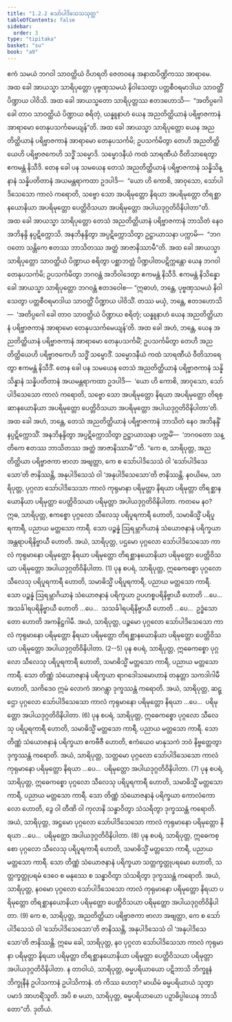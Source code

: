 ```yaml
---
title: "1.2.2 သော်ပါဒိသေသသုတ္တ"
tableOfContents: false
sidebar:
  order: 3
type: "tipitaka"
basket: "su"
book: "a9"
---
```



<DynamicBreadcrumb />

<Division number="12" book="a9">

<Paragraph number="102" book="a9">
ဧကံ သမယံ ဘဂဝါ သာဝတ္ထိယံ ဝိဟရတိ ဇေတဝနေ အနာထပိဏ္ဍိကဿ အာရာမေ. အထ ခေါ အာယသ္မာ သာရိပုတ္တော ပုဗ္ဗဏှသမယံ နိဝါသေတွာ ပတ္တစီဝရမာဒါယ သာဝတ္ထိံ ပိဏ္ဍာယ ပါဝိသိ. အထ ခေါ အာယသ္မတော သာရိပုတ္တဿ ဧတဒဟောသိ—  “အတိပ္ပဂေါ ခေါ တာဝ သာဝတ္ထိယံ ပိဏ္ဍာယ စရိတုံ, ယန္နူနာဟံ ယေန အညတိတ္ထိယာနံ ပရိဗ္ဗာဇကာနံ အာရာမော တေနုပသင်္ကမေယျန်”တိ. အထ ခေါ အာယသ္မာ သာရိပုတ္တော ယေန အညတိတ္ထိယာနံ ပရိဗ္ဗာဇကာနံ အာရာမော တေနုပသင်္ကမိ; ဥပသင်္ကမိတွာ တေဟိ အညတိတ္ထိယေဟိ ပရိဗ္ဗာဇကေဟိ သဒ္ဓိံ သမ္မောဒိ. သမ္မောဒနီယံ ကထံ သာရဏီယံ ဝီတိသာရေတွာ ဧကမန္တံ နိသီဒိ.
</Paragraph>

<Paragraph number="103" book="a9">
တေန ခေါ ပန သမယေန တေသံ အညတိတ္ထိယာနံ ပရိဗ္ဗာဇကာနံ သန္နိသိန္နာနံ သန္နိပတိတာနံ အယမန္တရာကထာ ဥဒပါဒိ—  “ယော ဟိ ကောစိ, အာဝုသော, သော်ပါဒိသေသော ကာလံ ကရောတိ, သဗ္ဗော သော အပရိမုတ္တော နိရယာ အပရိမုတ္တော တိရစ္ဆာနယောနိယာ အပရိမုတ္တော ပေတ္တိဝိသယာ အပရိမုတ္တော အပါယဒုဂ္ဂတိဝိနိပါတာ”တိ. အထ ခေါ အာယသ္မာ သာရိပုတ္တော တေသံ အညတိတ္ထိယာနံ ပရိဗ္ဗာဇကာနံ ဘာသိတံ နေဝ အဘိနန္ဒိ နပ္ပဋိက္ကောသိ. အနဘိနန္ဒိတွာ အပ္ပဋိက္ကောသိတွာ ဥဋ္ဌာယာသနာ ပက္ကာမိ—  “ဘဂဝတော သန္တိကေ ဧတဿ ဘာသိတဿ အတ္ထံ အာဇာနိဿာမီ”တိ. အထ ခေါ အာယသ္မာ သာရိပုတ္တော သာဝတ္ထိယံ ပိဏ္ဍာယ စရိတွာ ပစ္ဆာဘတ္တံ ပိဏ္ဍပါတပဋိက္ကန္တော ယေန ဘဂဝါ တေနုပသင်္ကမိ; ဥပသင်္ကမိတွာ ဘဂဝန္တံ အဘိဝါဒေတွာ ဧကမန္တံ နိသီဒိ. ဧကမန္တံ နိသိန္နော ခေါ အာယသ္မာ သာရိပုတ္တော ဘဂဝန္တံ ဧတဒဝေါစ—
</Paragraph>

<Paragraph number="104" book="a9">
“ဣဓာဟံ, ဘန္တေ, ပုဗ္ဗဏှသမယံ နိဝါသေတွာ ပတ္တစီဝရမာဒါယ သာဝတ္ထိံ ပိဏ္ဍာယ ပါဝိသိံ. တဿ မယှံ, ဘန္တေ, ဧတဒဟောသိ—  ‘အတိပ္ပဂေါ ခေါ တာဝ သာဝတ္ထိယံ ပိဏ္ဍာယ စရိတုံ; ယန္နူနာဟံ ယေန အညတိတ္ထိယာနံ ပရိဗ္ဗာဇကာနံ အာရာမော တေနုပသင်္ကမေယျန်’တိ. အထ ခေါ အဟံ, ဘန္တေ, ယေန အညတိတ္ထိယာနံ ပရိဗ္ဗာဇကာနံ အာရာမော တေနုပသင်္ကမိံ; ဥပသင်္ကမိတွာ တေဟိ အညတိတ္ထိယေဟိ ပရိဗ္ဗာဇကေဟိ သဒ္ဓိံ သမ္မောဒိံ. သမ္မောဒနီယံ ကထံ သာရဏီယံ ဝီတိသာရေတွာ ဧကမန္တံ နိသီဒိံ. တေန ခေါ ပန သမယေန တေသံ အညတိတ္ထိယာနံ ပရိဗ္ဗာဇကာနံ သန္နိသိန္နာနံ သန္နိပတိတာနံ အယမန္တရာကထာ ဥဒပါဒိ—  ‘ယော ဟိ ကောစိ, အာဝုသော, သော်ပါဒိသေသော ကာလံ ကရောတိ, သဗ္ဗော သော အပရိမုတ္တော နိရယာ အပရိမုတ္တော တိရစ္ဆာနယောနိယာ အပရိမုတ္တော ပေတ္တိဝိသယာ အပရိမုတ္တော အပါယဒုဂ္ဂတိဝိနိပါတာ’တိ. အထ ခေါ အဟံ, ဘန္တေ, တေသံ အညတိတ္ထိယာနံ ပရိဗ္ဗာဇကာနံ ဘာသိတံ နေဝ အဘိနန္ဒိံ နပ္ပဋိက္ကောသိံ. အနဘိနန္ဒိတွာ အပ္ပဋိက္ကောသိတွာ ဥဋ္ဌာယာသနာ ပက္ကမိံ—  ‘ဘဂဝတော သန္တိကေ ဧတဿ ဘာသိတဿ အတ္ထံ အာဇာနိဿာမီ’”တိ.
</Paragraph>

<Paragraph number="105" book="a9">
“ကေ စ, သာရိပုတ္တ, အညတိတ္ထိယာ ပရိဗ္ဗာဇကာ ဗာလာ အဗျတ္တာ, ကေ စ သော်ပါဒိသေသံ ဝါ ‘သော်ပါဒိသေသော’တိ ဇာနိဿန္တိ, အနုပါဒိသေသံ ဝါ ‘အနုပါဒိသေသော’တိ ဇာနိဿန္တိ.
</Paragraph>

<Paragraph number="106" book="a9">
နဝယိမေ, သာရိပုတ္တ, ပုဂ္ဂလာ သော်ပါဒိသေသာ ကာလံ ကုရုမာနာ ပရိမုတ္တာ နိရယာ ပရိမုတ္တာ တိရစ္ဆာနယောနိယာ ပရိမုတ္တာ ပေတ္တိဝိသယာ ပရိမုတ္တာ အပါယဒုဂ္ဂတိဝိနိပါတာ. ကတမေ နဝ? ဣဓ, သာရိပုတ္တ, ဧကစ္စော ပုဂ္ဂလော သီလေသု ပရိပူရကာရီ ဟောတိ, သမာဓိသ္မိံ ပရိပူရကာရီ, ပညာယ မတ္တသော ကာရီ. သော ပဉ္စန္နံ ဩရမ္ဘာဂိယာနံ သံယောဇနာနံ ပရိက္ခယာ အန္တရာပရိနိဗ္ဗာယီ ဟောတိ. အယံ, သာရိပုတ္တ, ပဌမော ပုဂ္ဂလော သော်ပါဒိသေသော ကာလံ ကုရုမာနော ပရိမုတ္တော နိရယာ ပရိမုတ္တော တိရစ္ဆာနယောနိယာ ပရိမုတ္တော ပေတ္တိဝိသယာ ပရိမုတ္တော အပါယဒုဂ္ဂတိဝိနိပါတာ. (1)
</Paragraph>

<Paragraph number="107" book="a9">
ပုန စပရံ, သာရိပုတ္တ, ဣဓေကစ္စော ပုဂ္ဂလော သီလေသု ပရိပူရကာရီ ဟောတိ, သမာဓိသ္မိံ ပရိပူရကာရီ, ပညာယ မတ္တသော ကာရီ. သော ပဉ္စန္နံ ဩရမ္ဘာဂိယာနံ သံယောဇနာနံ ပရိက္ခယာ ဥပဟစ္စပရိနိဗ္ဗာယီ ဟောတိ …ပေ…  အသင်္ခါရပရိနိဗ္ဗာယီ ဟောတိ …ပေ…  သသင်္ခါရပရိနိဗ္ဗာယီ ဟောတိ …ပေ…  ဥဒ္ဓံသောတော ဟောတိ အကနိဋ္ဌဂါမီ. အယံ, သာရိပုတ္တ, ပဉ္စမော ပုဂ္ဂလော သော်ပါဒိသေသော ကာလံ ကုရုမာနော ပရိမုတ္တော နိရယာ ပရိမုတ္တော တိရစ္ဆာနယောနိယာ ပရိမုတ္တော ပေတ္တိဝိသယာ ပရိမုတ္တော အပါယဒုဂ္ဂတိဝိနိပါတာ. (2--5)
</Paragraph>

<Paragraph number="108" book="a9">
ပုန စပရံ, သာရိပုတ္တ, ဣဓေကစ္စော ပုဂ္ဂလော သီလေသု ပရိပူရကာရီ ဟောတိ, သမာဓိသ္မိံ မတ္တသော ကာရီ, ပညာယ မတ္တသော ကာရီ. သော တိဏ္ဏံ သံယောဇနာနံ ပရိက္ခယာ ရာဂဒေါသမောဟာနံ တနုတ္တာ သကဒါဂါမီ ဟောတိ, သကိဒေဝ ဣမံ လောကံ အာဂန္တွာ ဒုက္ခဿန္တံ ကရောတိ. အယံ, သာရိပုတ္တ, ဆဋ္ဌော ပုဂ္ဂလော သော်ပါဒိသေသော ကာလံ ကုရုမာနော ပရိမုတ္တော နိရယာ …ပေ…  ပရိမုတ္တော အပါယဒုဂ္ဂတိဝိနိပါတာ. (6)
</Paragraph>

<Paragraph number="109" book="a9">
ပုန စပရံ, သာရိပုတ္တ, ဣဓေကစ္စော ပုဂ္ဂလော သီလေသု ပရိပူရကာရီ ဟောတိ, သမာဓိသ္မိံ မတ္တသော ကာရီ, ပညာယ မတ္တသော ကာရီ. သော တိဏ္ဏံ သံယောဇနာနံ ပရိက္ခယာ ဧကဗီဇီ ဟောတိ, ဧကံယေဝ မာနုသကံ ဘဝံ နိဗ္ဗတ္တေတွာ ဒုက္ခဿန္တံ ကရောတိ. အယံ, သာရိပုတ္တ, သတ္တမော ပုဂ္ဂလော သော်ပါဒိသေသော ကာလံ ကုရုမာနော ပရိမုတ္တော နိရယာ …ပေ…  ပရိမုတ္တော အပါယဒုဂ္ဂတိဝိနိပါတာ. (7)
</Paragraph>

<Paragraph number="110" book="a9">
ပုန စပရံ, သာရိပုတ္တ, ဣဓေကစ္စော ပုဂ္ဂလော သီလေသု ပရိပူရကာရီ ဟောတိ, သမာဓိသ္မိံ မတ္တသော ကာရီ, ပညာယ မတ္တသော ကာရီ. သော တိဏ္ဏံ သံယောဇနာနံ ပရိက္ခယာ ကောလံကောလော ဟောတိ, ဒွေ ဝါ တီဏိ ဝါ ကုလာနိ သန္ဓာဝိတွာ သံသရိတွာ ဒုက္ခဿန္တံ ကရောတိ. အယံ, သာရိပုတ္တ, အဋ္ဌမော ပုဂ္ဂလော သော်ပါဒိသေသော ကာလံ ကုရုမာနော ပရိမုတ္တော နိရယာ …ပေ…  ပရိမုတ္တော အပါယဒုဂ္ဂတိဝိနိပါတာ. (8)
</Paragraph>

<Paragraph number="111" book="a9">
ပုန စပရံ, သာရိပုတ္တ, ဣဓေကစ္စော ပုဂ္ဂလော သီလေသု ပရိပူရကာရီ ဟောတိ, သမာဓိသ္မိံ မတ္တသော ကာရီ, ပညာယ မတ္တသော ကာရီ. သော တိဏ္ဏံ သံယောဇနာနံ ပရိက္ခယာ သတ္တက္ခတ္တုပရမော ဟောတိ, သတ္တက္ခတ္တုပရမံ ဒေဝေ စ မနုဿေ စ သန္ဓာဝိတွာ သံသရိတွာ ဒုက္ခဿန္တံ ကရောတိ. အယံ, သာရိပုတ္တ, နဝမော ပုဂ္ဂလော သော်ပါဒိသေသော ကာလံ ကုရုမာနော ပရိမုတ္တော နိရယာ ပရိမုတ္တော တိရစ္ဆာနယောနိယာ ပရိမုတ္တော ပေတ္တိဝိသယာ ပရိမုတ္တော အပါယဒုဂ္ဂတိဝိနိပါတာ. (9)
</Paragraph>

<Paragraph number="112" book="a9">
ကေ စ, သာရိပုတ္တ, အညတိတ္ထိယာ ပရိဗ္ဗာဇကာ ဗာလာ အဗျတ္တာ, ကေ စ သော်ပါဒိသေသံ ဝါ ‘သော်ပါဒိသေသော’တိ ဇာနိဿန္တိ, အနုပါဒိသေသံ ဝါ ‘အနုပါဒိသေသော’တိ ဇာနိဿန္တိ. ဣမေ ခေါ, သာရိပုတ္တ, နဝ ပုဂ္ဂလာ သော်ပါဒိသေသာ ကာလံ ကုရုမာနာ ပရိမုတ္တာ နိရယာ ပရိမုတ္တာ တိရစ္ဆာနယောနိယာ ပရိမုတ္တာ ပေတ္တိဝိသယာ ပရိမုတ္တာ အပါယဒုဂ္ဂတိဝိနိပါတာ. န တာဝါယံ, သာရိပုတ္တ, ဓမ္မပရိယာယော ပဋိဘာသိ ဘိက္ခူနံ ဘိက္ခုနီနံ ဥပါသကာနံ ဥပါသိကာနံ. တံ ကိဿ ဟေတု? မာယိမံ ဓမ္မပရိယာယံ သုတွာ ပမာဒံ အာဟရိံသူတိ. အပိ စ မယာ, သာရိပုတ္တ, ဓမ္မပရိယာယော ပဉှာဓိပ္ပါယေန ဘာသိတော”တိ.

</Paragraph>
</Division>

<Paragraph number="113" type="center" book="a9">
ဒုတိယံ.
</Paragraph>